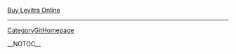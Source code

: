 
<a href=" http://galadriel.nmsu.edu/store/Buy-Levitra.html ">Buy Levitra Online</a>
----
[[CategoryGitHomepage]]

__NOTOC__